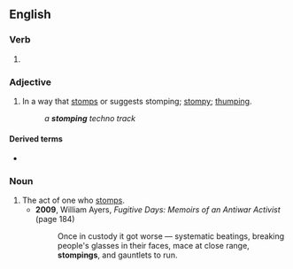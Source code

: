 ==English==

===Verb===
{{head|en|present participle}}

# {{present participle of|stomp|lang=en|nocat=1}}

===Adjective===
{{en-adj}}

# In a way that [[stomp]]s or suggests stomping; [[stompy]]; [[thumping]].
#: ''a '''stomping''' techno track''

====Derived terms====
* {{l|en|stompingly}}

===Noun===
{{en-noun}}

# The act of one who [[stomp]]s.
#* '''2009''', William Ayers, ''Fugitive Days: Memoirs of an Antiwar Activist'' (page 184)
#*: Once in custody it got worse — systematic beatings, breaking people's glasses in their faces, mace at close range, '''stompings''', and gauntlets to run.